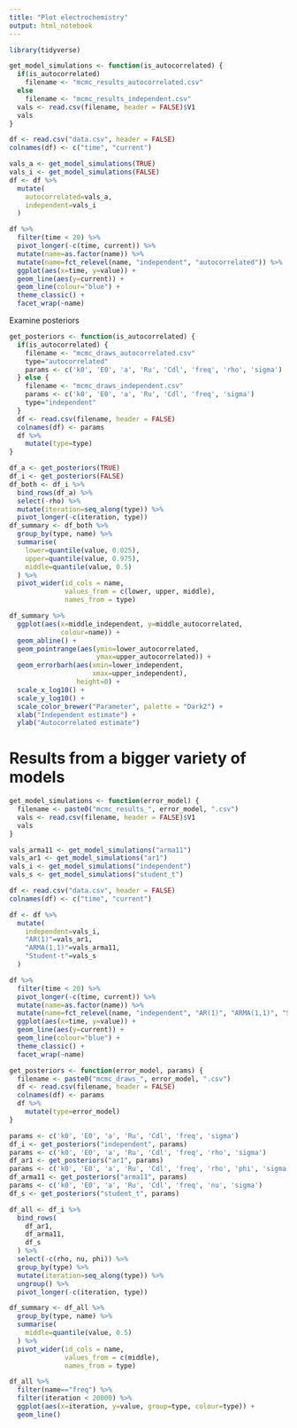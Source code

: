 ```yaml
---
title: "Plot electrochemistry"
output: html_notebook
---
```


```r
library(tidyverse)
```

```r
get_model_simulations <- function(is_autocorrelated) {
  if(is_autocorrelated)
    filename <- "mcmc_results_autocorrelated.csv"
  else
    filename <- "mcmc_results_independent.csv"
  vals <- read.csv(filename, header = FALSE)$V1
  vals
}

df <- read.csv("data.csv", header = FALSE)
colnames(df) <- c("time", "current")

vals_a <- get_model_simulations(TRUE)
vals_i <- get_model_simulations(FALSE)
df <- df %>% 
  mutate(
    autocorrelated=vals_a,
    independent=vals_i
  )

df %>% 
  filter(time < 20) %>% 
  pivot_longer(-c(time, current)) %>% 
  mutate(name=as.factor(name)) %>% 
  mutate(name=fct_relevel(name, "independent", "autocorrelated")) %>% 
  ggplot(aes(x=time, y=value)) +
  geom_line(aes(y=current)) +
  geom_line(colour="blue") +
  theme_classic() +
  facet_wrap(~name)
```

Examine posteriors
```r
get_posteriors <- function(is_autocorrelated) {
  if(is_autocorrelated) {
    filename <- "mcmc_draws_autocorrelated.csv"
    type="autocorrelated"
    params <- c('k0', 'E0', 'a', 'Ru', 'Cdl', 'freq', 'rho', 'sigma')
  } else {
    filename <- "mcmc_draws_independent.csv"
    params <- c('k0', 'E0', 'a', 'Ru', 'Cdl', 'freq', 'sigma')
    type="independent"
  }
  df <- read.csv(filename, header = FALSE)
  colnames(df) <- params
  df %>% 
    mutate(type=type)
}

df_a <- get_posteriors(TRUE)
df_i <- get_posteriors(FALSE)
df_both <- df_i %>% 
  bind_rows(df_a) %>% 
  select(-rho) %>% 
  mutate(iteration=seq_along(type)) %>% 
  pivot_longer(-c(iteration, type))
df_summary <- df_both %>% 
  group_by(type, name) %>% 
  summarise(
    lower=quantile(value, 0.025),
    upper=quantile(value, 0.975),
    middle=quantile(value, 0.5)
  ) %>% 
  pivot_wider(id_cols = name,
              values_from = c(lower, upper, middle),
              names_from = type)

df_summary %>% 
  ggplot(aes(x=middle_independent, y=middle_autocorrelated,
             colour=name)) +
  geom_abline() +
  geom_pointrange(aes(ymin=lower_autocorrelated,
                      ymax=upper_autocorrelated)) +
  geom_errorbarh(aes(xmin=lower_independent,
                     xmax=upper_independent),
                 height=0) +
  scale_x_log10() +
  scale_y_log10() +
  scale_color_brewer("Parameter", palette = "Dark2") +
  xlab("Independent estimate") +
  ylab("Autocorrelated estimate")
```
# Results from a bigger variety of models

```r
get_model_simulations <- function(error_model) {
  filename <- paste0("mcmc_results_", error_model, ".csv")
  vals <- read.csv(filename, header = FALSE)$V1
  vals
}

vals_arma11 <- get_model_simulations("arma11")
vals_ar1 <- get_model_simulations("ar1")
vals_i <- get_model_simulations("independent")
vals_s <- get_model_simulations("student_t")

df <- read.csv("data.csv", header = FALSE)
colnames(df) <- c("time", "current")

df <- df %>% 
  mutate(
    independent=vals_i,
    "AR(1)"=vals_ar1,
    "ARMA(1,1)"=vals_arma11,
    "Student-t"=vals_s
  )

df %>% 
  filter(time < 20) %>% 
  pivot_longer(-c(time, current)) %>% 
  mutate(name=as.factor(name)) %>% 
  mutate(name=fct_relevel(name, "independent", "AR(1)", "ARMA(1,1)", "Student-t")) %>% 
  ggplot(aes(x=time, y=value)) +
  geom_line(aes(y=current)) +
  geom_line(colour="blue") +
  theme_classic() +
  facet_wrap(~name)
```


```r
get_posteriors <- function(error_model, params) {
  filename <- paste0("mcmc_draws_", error_model, ".csv")
  df <- read.csv(filename, header = FALSE)
  colnames(df) <- params
  df %>% 
    mutate(type=error_model)
}

params <- c('k0', 'E0', 'a', 'Ru', 'Cdl', 'freq', 'sigma')
df_i <- get_posteriors("independent", params)
params <- c('k0', 'E0', 'a', 'Ru', 'Cdl', 'freq', 'rho', 'sigma')
df_ar1 <- get_posteriors("ar1", params)
params <- c('k0', 'E0', 'a', 'Ru', 'Cdl', 'freq', 'rho', 'phi', 'sigma')
df_arma11 <- get_posteriors("arma11", params)
params <- c('k0', 'E0', 'a', 'Ru', 'Cdl', 'freq', 'nu', 'sigma')
df_s <- get_posteriors("student_t", params)

df_all <- df_i %>% 
  bind_rows(
    df_ar1,
    df_arma11,
    df_s
  ) %>% 
  select(-c(rho, nu, phi)) %>% 
  group_by(type) %>% 
  mutate(iteration=seq_along(type)) %>% 
  ungroup() %>% 
  pivot_longer(-c(iteration, type))

df_summary <- df_all %>% 
  group_by(type, name) %>% 
  summarise(
    middle=quantile(value, 0.5)
  ) %>% 
  pivot_wider(id_cols = name,
              values_from = c(middle),
              names_from = type)
```

```r
df_all %>% 
  filter(name=="freq") %>% 
  filter(iteration < 20000) %>% 
  ggplot(aes(x=iteration, y=value, group=type, colour=type)) +
  geom_line()
```

